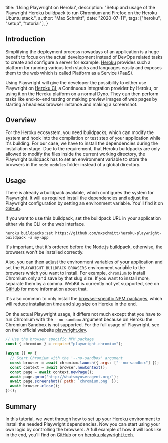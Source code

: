   title: 'Using Playwright on Heroku',
  description: "Setup and usage of the Playwright Heroku buildpack to run Chromium and Firefox on the Heroku Ubuntu stack.",
  author: "Max Schmitt",
  date: "2020-07-11",
  tags: ["heroku", "setup", "tutorial"],
}

## Introduction

Simplifying the deployment process nowadays of an application is a huge benefit to focus on the actual development instead of DevOps related tasks to create and configure a server for example. [Heroku](https://www.heroku.com) provides such a platform for running various tech stacks and languages easily and exposes them to the web which is called Platform as a Service (PaaS).

Using Playwright will give the developer the possibility to either use Playwright on [Heroku CI](https://devcenter.heroku.com/articles/heroku-ci), a Continuous Integration provider by Heroku, or using it on the Heroku platform on a normal Dyno. They can then perform tasks like end-to-end testing or making preview images of web pages by starting a headless browser instance and making a screenshot.

## Overview

For the Heroku ecosystem, you need buildpacks, which can modify the system and hook into the compilation or test step of your application while it's building. For our case, we have to install the dependencies during the installation stage. Due to the requirement, that Heroku buildpacks are only allowed to modify the files inside the current working directory, the Playwright buildpack has to set an environment variable to store the browsers in the `node_modules` folder instead of a global directory.

## Usage

There is already a buildpack available, which configures the system for Playwright. It will as required install the dependencies and adjust the Playwright configuration by setting an environment variable. You'll find it on [GitHub](https://github.com/mxschmitt/heroku-playwright-buildpack).

If you want to use this buildpack, set the buildpack URL in your application either via the CLI or the web interface.

```
heroku buildpacks:set https://github.com/mxschmitt/heroku-playwright-buildpack -a my-app
```

It's important, that it's ordered before the Node.js buildpack, otherwise, the browsers won't be installed correctly.

Also, you can then adjust the environment variables of your application and set the `PLAYWRIGHT_BUILDPACK_BROWSERS` environment variable to the browsers which you want to install. For example, `chromium` to install Chromium only and save by that slug size. If you want to install more, separate them by a comma. WebKit is currently not yet supported, see on [GitHub](https://github.com/mxschmitt/heroku-playwright-buildpack/issues/2) for more information about that.

It's also common to only install the [browser-specific NPM packages](https://playwright.dev/#version=v1.1.1&path=docs%2Finstallation.md&q=download-single-browser-binary), which will reduce installation time and slug size on Heroku in the end.

On the actual Playwright usage, it differs not much except that you have to run Chromium with the `--no-sandbox` argument because on Heroku the Chromium Sandbox is not supported. For the full usage of Playwright, see on their official website [playwright.dev](https://playwright.dev).

```js
// Use the browser specific NPM package
const { chromium } = require("playwright-chromium");

(async () => {
  // Start Chromium with the '--no-sandbox' argument
  const browser = await chromium.launch({ args: ["--no-sandbox"] });
  const context = await browser.newContext();
  const page = await context.newPage();
  await page.goto('http://whatsmyuseragent.org/');
  await page.screenshot({ path: `chromium.png` });
  await browser.close();
})();
```

## Summary

In this tutorial, we went through how to set up your Heroku environment to install the needed Playwright dependencies. Now you can start using your own logic by controlling the browsers. A full example of how it will look like in the end, you'll find on [GitHub](https://github.com/mxschmitt/heroku-playwright-example) or on [heroku.playwright.tech](https://heroku.playwright.tech).
